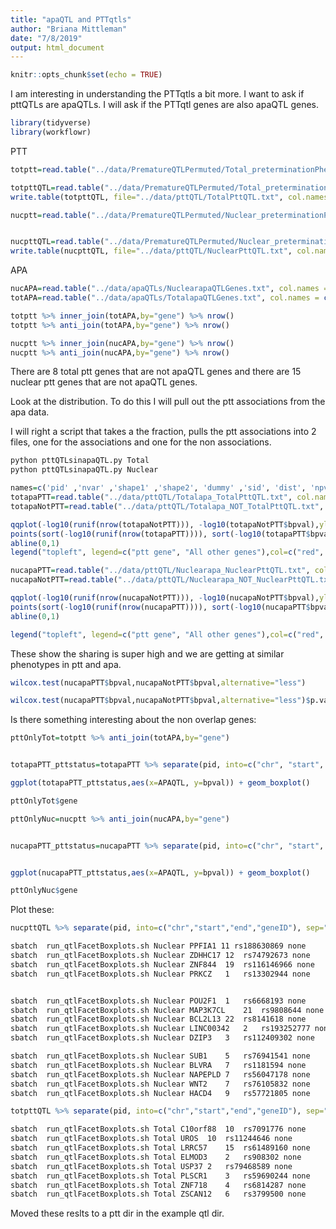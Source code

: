 ```yaml
---
title: "apaQTL and PTTqtls"
author: "Briana Mittleman"
date: "7/8/2019"
output: html_document
---
```


```r
knitr::opts_chunk$set(echo = TRUE)
```

I am interesting in understanding the PTTqtls a bit more. I want to ask if pttQTLs are apaQTLs. I will ask if the PTTqtl genes are also apaQTL genes.  

```r
library(tidyverse)
library(workflowr)
```



PTT
```r
totptt=read.table("../data/PrematureQTLPermuted/Total_preterminationPheno.txt.gz.qqnorm_AllChrBH.txt", stringsAsFactors = F, header = T) %>% filter(-log10(bh)>1) %>% separate(pid,into = c("chr", "start", "end", "geneID"), sep=":") %>% separate(geneID, into=c("gene", "Frac"),sep="_") %>% select(gene) %>% unique()

totpttQTL=read.table("../data/PrematureQTLPermuted/Total_preterminationPheno.txt.gz.qqnorm_AllChrBH.txt", stringsAsFactors = F, header = T) %>% filter(-log10(bh)>1)
write.table(totpttQTL, file="../data/pttQTL/TotalPttQTL.txt", col.names = T, row.names = F, quote = F, sep="\t")

nucptt=read.table("../data/PrematureQTLPermuted/Nuclear_preterminationPheno.txt.gz.qqnorm_AllChrBH.txt", stringsAsFactors = F, header = T) %>% filter(-log10(bh)>1) %>% separate(pid,into = c("chr", "start", "end", "geneID"), sep=":") %>% separate(geneID, into=c("gene", "Frac"),sep="_") %>% select(gene) %>% unique()


nucpttQTL=read.table("../data/PrematureQTLPermuted/Nuclear_preterminationPheno.txt.gz.qqnorm_AllChrBH.txt", stringsAsFactors = F, header = T) %>% filter(-log10(bh)>1)
write.table(nucpttQTL, file="../data/pttQTL/NuclearPttQTL.txt", col.names = T, row.names = F, quote = F, sep="\t")
```

APA

```r
nucAPA=read.table("../data/apaQTLs/NuclearapaQTLGenes.txt", col.names = c("gene"),stringsAsFactors = F)
totAPA=read.table("../data/apaQTLs/TotalapaQTLGenes.txt", col.names = c("gene"),stringsAsFactors = F)

```

```r
totptt %>% inner_join(totAPA,by="gene") %>% nrow()
totptt %>% anti_join(totAPA,by="gene") %>% nrow()


```

```r

nucptt %>% inner_join(nucAPA,by="gene") %>% nrow()
nucptt %>% anti_join(nucAPA,by="gene") %>% nrow()


```


There are 8 total ptt genes that are not apaQTL genes and there are 15 nuclear ptt genes that are not apaQTL genes. 


Look at the distribution. To do this I will pull out the ptt associations from the apa data.

I will right a script that takes a the fraction, pulls the ptt associations into 2 files, one for the associations and one for the non associations.  


```bash
python pttQTLsinapaQTL.py Total
python pttQTLsinapaQTL.py Nuclear
```


```r
names=c('pid' ,'nvar' ,'shape1' ,'shape2', 'dummy' ,'sid', 'dist', 'npval', 'slope', 'ppval' ,'bpval', 'bh')
totapaPTT=read.table("../data/pttQTL/Totalapa_TotalPttQTL.txt", col.names = names, stringsAsFactors = F)
totapaNotPTT=read.table("../data/pttQTL/Totalapa_NOT_TotalPttQTL.txt", col.names = names, stringsAsFactors = F)
```

```r
qqplot(-log10(runif(nrow(totapaNotPTT))), -log10(totapaNotPTT$bpval),ylab="-log10 expression permuted pvalue", xlab="Uniform expectation", main="Total PTT genes in Total apaQTL")
points(sort(-log10(runif(nrow(totapaPTT)))), sort(-log10(totapaPTT$bpval)),col= alpha("Red"))
abline(0,1)
legend("topleft", legend=c("ptt gene", "All other genes"),col=c("red", "black"), pch=16,bty = 'n')
```

```r
nucapaPTT=read.table("../data/pttQTL/Nuclearapa_NuclearPttQTL.txt", col.names = names, stringsAsFactors = F)
nucapaNotPTT=read.table("../data/pttQTL/Nuclearapa_NOT_NuclearPttQTL.txt", col.names = names, stringsAsFactors = F)
```

```r
qqplot(-log10(runif(nrow(nucapaNotPTT))), -log10(nucapaNotPTT$bpval),ylab="-log10 expression permuted pvalue", xlab="Uniform expectation", main="Nuclear PTT genes in Nuclear apaQTL")
points(sort(-log10(runif(nrow(nucapaPTT)))), sort(-log10(nucapaPTT$bpval)),col= alpha("Red"))
abline(0,1)

legend("topleft", legend=c("ptt gene", "All other genes"),col=c("red", "black"), pch=16,bty = 'n')
```


These show the sharing is super high and we are getting at similar phenotypes in ptt and apa.  

```r
wilcox.test(nucapaPTT$bpval,nucapaNotPTT$bpval,alternative="less")

wilcox.test(nucapaPTT$bpval,nucapaNotPTT$bpval,alternative="less")$p.value
```


Is there something interesting about the non overlap genes:  

```r
pttOnlyTot=totptt %>% anti_join(totAPA,by="gene")


totapaPTT_pttstatus=totapaPTT %>% separate(pid, into=c("chr", "start", "end", "geneID"),sep=":")  %>% separate(geneID, into=c("gene", "pos", "strand", "pas"),sep="_") %>% mutate(APAQTL=ifelse(gene %in% pttOnlyTot$gene, "No", "Yes"))

```


```r
ggplot(totapaPTT_pttstatus,aes(x=APAQTL, y=bpval)) + geom_boxplot()
```
```r
pttOnlyTot$gene
```



```r
pttOnlyNuc=nucptt %>% anti_join(nucAPA,by="gene")


nucapaPTT_pttstatus=nucapaPTT %>% separate(pid, into=c("chr", "start", "end", "geneID"),sep=":")  %>% separate(geneID, into=c("gene", "pos", "strand", "pas"),sep="_") %>% mutate(APAQTL=ifelse(gene %in% pttOnlyTot$gene, "No", "Yes"))


ggplot(nucapaPTT_pttstatus,aes(x=APAQTL, y=bpval)) + geom_boxplot()
```
```r
pttOnlyNuc$gene
```

Plot these:

```r
nucpttQTL %>% separate(pid, into=c("chr","start","end","geneID"), sep=":") %>% separate(geneID, into=c("gene","loc"),sep="_") %>%  anti_join(nucAPA,by="gene") %>% select(gene, chr,sid)
```

```bash
sbatch  run_qtlFacetBoxplots.sh Nuclear PPFIA1 11 rs188630869 none
sbatch  run_qtlFacetBoxplots.sh Nuclear ZDHHC17	12	rs74792673 none
sbatch  run_qtlFacetBoxplots.sh Nuclear ZNF844	19	rs116146966 none
sbatch  run_qtlFacetBoxplots.sh Nuclear PRKCZ	1	rs13302944 none


sbatch  run_qtlFacetBoxplots.sh Nuclear POU2F1	1	rs6668193 none
sbatch  run_qtlFacetBoxplots.sh Nuclear MAP3K7CL	21	rs9808644 none
sbatch  run_qtlFacetBoxplots.sh Nuclear BCL2L13	22	rs8141618 none
sbatch  run_qtlFacetBoxplots.sh Nuclear LINC00342	2	rs193252777 none
sbatch  run_qtlFacetBoxplots.sh Nuclear DZIP3	3	rs112409302 none

sbatch  run_qtlFacetBoxplots.sh Nuclear SUB1	5	rs76941541 none
sbatch  run_qtlFacetBoxplots.sh Nuclear BLVRA	7	rs1181594 none
sbatch  run_qtlFacetBoxplots.sh Nuclear NAPEPLD	7	rs56047178 none
sbatch  run_qtlFacetBoxplots.sh Nuclear WNT2	7	rs76105832 none
sbatch  run_qtlFacetBoxplots.sh Nuclear HACD4	9	rs57721805 none

```


```r
totpttQTL %>% separate(pid, into=c("chr","start","end","geneID"), sep=":") %>% separate(geneID, into=c("gene","loc"),sep="_") %>%  anti_join(totAPA,by="gene") %>% select(gene, chr,sid)
```
```bash
sbatch  run_qtlFacetBoxplots.sh Total C10orf88	10	rs7091776 none
sbatch  run_qtlFacetBoxplots.sh Total UROS	10	rs11244646 none
sbatch  run_qtlFacetBoxplots.sh Total LRRC57	15	rs61489160 none
sbatch  run_qtlFacetBoxplots.sh Total ELMOD3	2	rs908302 none
sbatch  run_qtlFacetBoxplots.sh Total USP37	2	rs79468589 none
sbatch  run_qtlFacetBoxplots.sh Total PLSCR1	3	rs59690244 none
sbatch  run_qtlFacetBoxplots.sh Total ZNF718	4	rs6814287 none
sbatch  run_qtlFacetBoxplots.sh Total ZSCAN12	6	rs3799500 none

```



Moved these reslts to a ptt dir in the example qtl dir.
